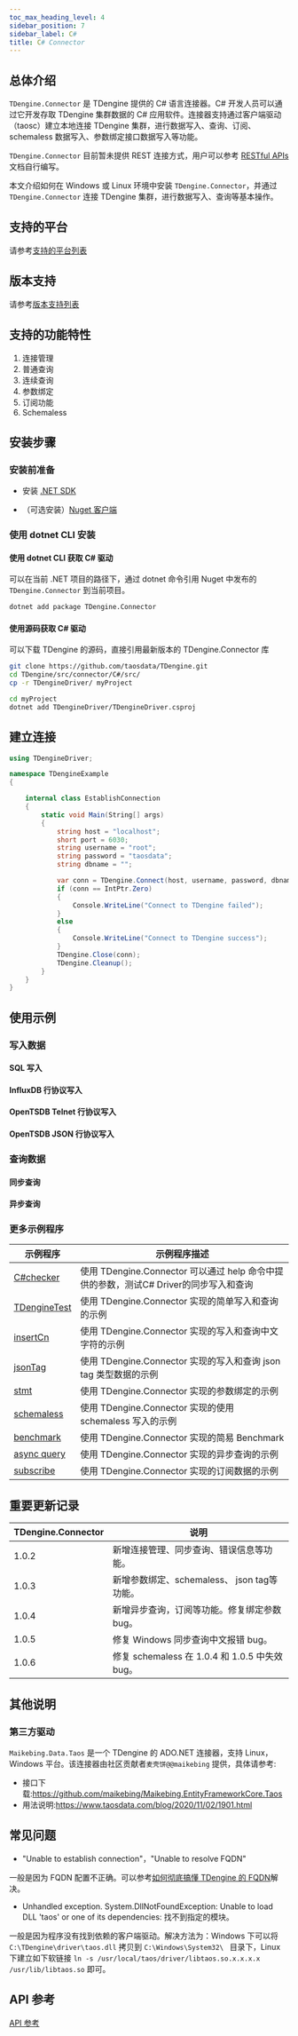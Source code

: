 ```yaml
---
toc_max_heading_level: 4
sidebar_position: 7
sidebar_label: C#
title: C# Connector
---
```



## 总体介绍

`TDengine.Connector` 是 TDengine 提供的 C# 语言连接器。C# 开发人员可以通过它开发存取 TDengine 集群数据的 C# 应用软件。连接器支持通过客户端驱动（taosc）建立本地连接 TDengine 集群，进行数据写入、查询、订阅、schemaless 数据写入、参数绑定接口数据写入等功能。

`TDengine.Connector` 目前暂未提供 REST 连接方式，用户可以参考 [RESTful APIs](https://docs.taosdata.com//reference/restful-api/) 文档自行编写。

本文介绍如何在 Windows 或 Linux 环境中安装 `TDengine.Connector`，并通过 `TDengine.Connector` 连接 TDengine 集群，进行数据写入、查询等基本操作。

## 支持的平台

请参考[支持的平台列表](/reference/connector#支持的平台)

## 版本支持

请参考[版本支持列表](/reference/connector#版本支持)

## 支持的功能特性

1. 连接管理
2. 普通查询
3. 连续查询
4. 参数绑定
5. 订阅功能
6. Schemaless

## 安装步骤

### 安装前准备

* 安装 [.NET SDK](https://dotnet.microsoft.com/download)
 - （可选安装）[Nuget 客户端](https://docs.microsoft.com/en-us/nuget/install-nuget-client-tools)

<Preparition />

### 使用 dotnet CLI 安装

#### 使用 dotnet CLI 获取 C# 驱动

可以在当前 .NET 项目的路径下，通过 dotnet 命令引用 Nuget 中发布的 `TDengine.Connector` 到当前项目。

``` bash
dotnet add package TDengine.Connector
```

#### 使用源码获取 C# 驱动

可以下载 TDengine 的源码，直接引用最新版本的 TDengine.Connector 库

```bash
git clone https://github.com/taosdata/TDengine.git
cd TDengine/src/connector/C#/src/
cp -r TDengineDriver/ myProject

cd myProject
dotnet add TDengineDriver/TDengineDriver.csproj
```

## 建立连接

``` C#
using TDengineDriver;

namespace TDengineExample
{

    internal class EstablishConnection
    {
        static void Main(String[] args)
        {
            string host = "localhost";
            short port = 6030;
            string username = "root";
            string password = "taosdata";
            string dbname = "";

            var conn = TDengine.Connect(host, username, password, dbname, port);
            if (conn == IntPtr.Zero)
            {
                Console.WriteLine("Connect to TDengine failed");
            }
            else
            {
                Console.WriteLine("Connect to TDengine success");
            }
            TDengine.Close(conn);
            TDengine.Cleanup();
        }
    }
}

```

## 使用示例

### 写入数据

#### SQL 写入

<CSInsert />

#### InfluxDB 行协议写入

<CSInfluxLine />

#### OpenTSDB Telnet 行协议写入

<CSOpenTSDBTelnet />

#### OpenTSDB JSON 行协议写入

<CSOpenTSDBJson />

### 查询数据

#### 同步查询

<CSQuery />

#### 异步查询

<CSAsyncQuery />

### 更多示例程序

|示例程序                                                                                                               | 示例程序描述                                       |
|--------------------------------------------------------------------------------------------------------------------|--------------------------------------------|
| [C#checker](https://github.com/taosdata/TDengine/tree/develop/examples/C%23/C%23checker)                           | 使用 TDengine.Connector 可以通过 help 命令中提供的参数，测试C# Driver的同步写入和查询    |
| [TDengineTest](https://github.com/taosdata/TDengine/tree/develop/examples/C%23/TDengineTest)                       | 使用 TDengine.Connector 实现的简单写入和查询的示例 |
| [insertCn](https://github.com/taosdata/TDengine/tree/develop/examples/C%23/insertCn)                               | 使用 TDengine.Connector 实现的写入和查询中文字符的示例    |
| [jsonTag](https://github.com/taosdata/TDengine/tree/develop/examples/C%23/jsonTag)                                 | 使用 TDengine.Connector 实现的写入和查询 json tag 类型数据的示例 |
| [stmt](https://github.com/taosdata/TDengine/tree/develop/examples/C%23/stmt)                                       | 使用 TDengine.Connector 实现的参数绑定的示例 |
| [schemaless](https://github.com/taosdata/TDengine/tree/develop/examples/C%23/schemaless)                           | 使用 TDengine.Connector 实现的使用 schemaless 写入的示例 |
| [benchmark](https://github.com/taosdata/TDengine/tree/develop/examples/C%23/taosdemo)                              | 使用 TDengine.Connector 实现的简易 Benchmark |
| [async   query](https://github.com/taosdata/TDengine/blob/develop/src/connector/C%23/examples/QueryAsyncSample.cs) | 使用 TDengine.Connector 实现的异步查询的示例 |
| [subscribe](https://github.com/taosdata/TDengine/blob/develop/src/connector/C%23/examples/SubscribeSample.cs)      | 使用 TDengine.Connector 实现的订阅数据的示例 |

## 重要更新记录

| TDengine.Connector | 说明                           |
|--------------------|--------------------------------|
|        1.0.2       | 新增连接管理、同步查询、错误信息等功能。   |
|        1.0.3       | 新增参数绑定、schemaless、 json tag等功能。 |
|        1.0.4       | 新增异步查询，订阅等功能。修复绑定参数 bug。    |
|        1.0.5       | 修复 Windows 同步查询中文报错 bug。   |
|        1.0.6       | 修复 schemaless 在 1.0.4 和 1.0.5 中失效 bug。 |

## 其他说明

### 第三方驱动

`Maikebing.Data.Taos` 是一个 TDengine 的 ADO.NET 连接器，支持 Linux，Windows 平台。该连接器由社区贡献者`麦壳饼@@maikebing` 提供，具体请参考:

* 接口下载:<https://github.com/maikebing/Maikebing.EntityFrameworkCore.Taos>
* 用法说明:<https://www.taosdata.com/blog/2020/11/02/1901.html>

## 常见问题

* "Unable to establish connection"，"Unable to resolve FQDN"

一般是因为 FQDN 配置不正确。可以参考[如何彻底搞懂 TDengine 的 FQDN](https://www.taosdata.com/blog/2021/07/29/2741.html)解决。

* Unhandled exception. System.DllNotFoundException: Unable to load DLL 'taos' or one of its dependencies: 找不到指定的模块。

一般是因为程序没有找到依赖的客户端驱动。解决方法为：Windows 下可以将 `C:\TDengine\driver\taos.dll` 拷贝到 `C:\Windows\System32\ ` 目录下，Linux 下建立如下软链接 `ln -s /usr/local/taos/driver/libtaos.so.x.x.x.x /usr/lib/libtaos.so` 即可。

## API 参考

[API 参考](https://docs.taosdata.com/api/connector-csharp/html/860d2ac1-dd52-39c9-e460-0829c4e5a40b.htm)
